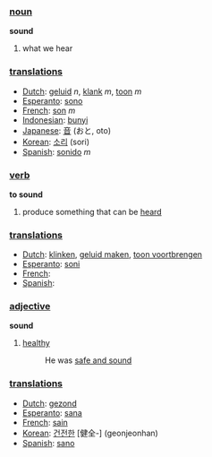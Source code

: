 ===[[noun]]===

'''sound'''

# what we hear

===[[translation]]s===

*[[Dutch]]: [[geluid]] ''n'', [[klank]] ''m'', [[toon]] ''m''
*[[Esperanto]]: [[sono]]
*[[French]]: [[son]] ''m''
*[[Indonesian]]: [[bunyi]]
*[[Japanese]]: [[音]] (おと, oto)
*[[Korean]]: [[소리]] (sori)
*[[Spanish]]: [[sonido]] ''m''

===[[verb]]===

'''to sound'''

# produce something that can be [[hear]]d

===[[translation]]s===

*[[Dutch]]: [[klinken]], [[geluid maken]], [[toon voortbrengen]]
*[[Esperanto]]: [[soni]]
*[[French]]: [[]]
*[[Spanish]]: [[]]

===[[adjective]]===

'''sound'''

# [[healthy]]
#: He was [[safe and sound]]

===[[translation]]s===

*[[Dutch]]: [[gezond]]
*[[Esperanto]]: [[sana]]
*[[French]]: [[sain]]
*[[Korean]]: [[건전한]] [健全-] (geonjeonhan)
*[[Spanish]]: [[sano]]